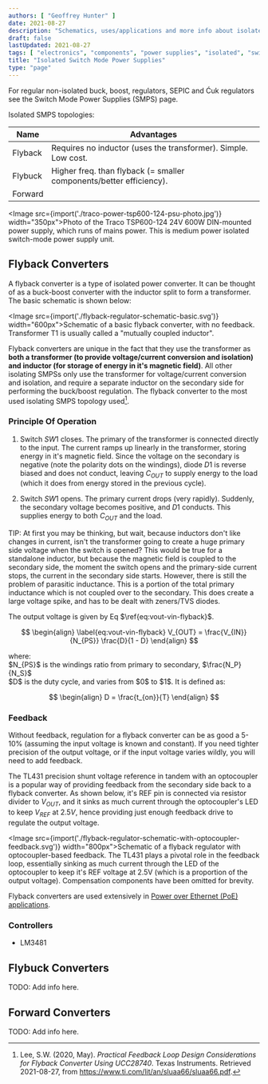 ```yaml
---
authors: [ "Geoffrey Hunter" ]
date: 2021-08-27
description: "Schematics, uses/applications and more info about isolated switch-mode power supplies."
draft: false
lastUpdated: 2021-08-27
tags: [ "electronics", "components", "power supplies", "isolated", "switch-mode power supplies", "SMPS", "flyback", "forward" ]
title: "Isolated Switch Mode Power Supplies"
type: "page"
---
```



<WarningIsNotes />

For regular non-isolated buck, boost, regulators, SEPIC and Ćuk regulators see the Switch Mode Power Supplies (SMPS) page.

Isolated SMPS topologies:

| Name          | Advantages
|---------------|-----------------------------------------------------------------------
| Flyback       | Requires no inductor (uses the transformer). Simple. Low cost.
| Flybuck       | Higher freq. than flyback (= smaller components/better efficiency).
| Forward

<Image src={import('./traco-power-tsp600-124-psu-photo.jpg')} width="350px">Photo of the Traco TSP600-124 24V 600W DIN-mounted power supply, which runs of mains power. This is medium power isolated switch-mode power supply unit.</Image>

## Flyback Converters

A flyback converter is a type of isolated power converter. It can be thought of as a buck-boost converter with the inductor split to form a transformer. The basic schematic is shown below:

<Image src={import('./flyback-regulator-schematic-basic.svg')} width="600px">Schematic of a basic flyback converter, with no feedback. Transformer T1 is usually called a \"mutually coupled inductor\".</Image>

Flyback converters are unique in the fact that they use the transformer as **both a transformer (to provide voltage/current conversion and isolation) and inductor (for storage of energy in it's magnetic field)**. All other isolating SMPSs only use the transformer for voltage/current conversion and isolation, and require a separate inductor on the secondary side for performing the buck/boost regulation. The flyback converter to the most used isolating SMPS topology used[^bib-ti-feedback-loop-design-considerations].

### Principle Of Operation

1. Switch $SW1$ closes. The primary of the transformer is connected directly to the input. The current ramps up linearly in the transformer, storing energy in it's magnetic field. Since the voltage on the secondary is negative (note the polarity dots on the windings), diode $D1$ is reverse biased and does not conduct, leaving $C_{OUT}$ to supply energy to the load (which it does from energy stored in the previous cycle).

1. Switch $SW1$ opens. The primary current drops (very rapidly). Suddenly, the secondary voltage becomes positive, and $D1$ conducts. This supplies energy to both $C_{OUT}$ and the load.

<Aside type="tip">
TIP: At first you may be thinking, but wait, because inductors don't like changes in current, isn't the transformer going to create a huge primary side voltage when the switch is opened? This would be true for a standalone inductor, but because the magnetic field is coupled to the secondary side, the moment the switch opens and the primary-side current stops, the current in the secondary side starts. However, there is still the problem of parasitic inductance. This is a portion of the total primary inductance which is not coupled over to the secondary. This does create a large voltage spike, and has to be dealt with zeners/TVS diodes.
</Aside>

The output voltage is given by Eq $\ref{eq:vout-vin-flyback}$.

$$
\begin{align}
\label{eq:vout-vin-flyback}
V_{OUT} = \frac{V_{IN}}{N_{PS}} \frac{D}{1 - D}
\end{align}
$$

<p className="centered">where:<br/>
$N_{PS}$ is the windings ratio from primary to secondary, $\frac{N_P}{N_S}$<br/>
$D$ is the duty cycle, and varies from $0$ to $1$. It is defined as:<br/></p>

$$
\begin{align}
D = \frac{t_{on}}{T}
\end{align}
$$

### Feedback

Without feedback, regulation for a flyback converter can be as good a 5-10% (assuming the input voltage is known and constant). If you need tighter precision of the output voltage, or if the input voltage varies wildly, you will need to add feedback.

The TL431 precision shunt voltage reference in tandem with an optocoupler is a popular way of providing feedback from the secondary side back to a flyback converter. As shown below, it's REF pin is connected via resistor divider to $V_{OUT}$, and it sinks as much current through the optocoupler's LED to keep $V_{REF}$ at $2.5V$, hence providing just enough feedback drive to regulate the output voltage.

<Image src={import('./flyback-regulator-schematic-with-optocoupler-feedback.svg')} width="800px">Schematic of a flyback regulator with optocoupler-based feedback. The TL431 plays a pivotal role in the feedback loop, essentially sinking as much current through the LED of the optocoupler to keep it's REF voltage at 2.5V (which is a proportion of the output voltage). Compensation components have been omitted for brevity.</Image>

Flyback converters are used extensively in [Power over Ethernet (PoE) applications](/electronics/communication-protocols/ethernet-protocol/#power-over-ethernet-poe).

### Controllers

* LM3481

## Flybuck Converters

TODO: Add info here.

## Forward Converters

TODO: Add info here.

[^bib-ti-feedback-loop-design-considerations]: Lee, S.W. (2020, May). _Practical Feedback Loop Design Considerations for Flyback Converter Using UCC28740_. Texas Instruments. Retrieved 2021-08-27, from https://www.ti.com/lit/an/sluaa66/sluaa66.pdf.